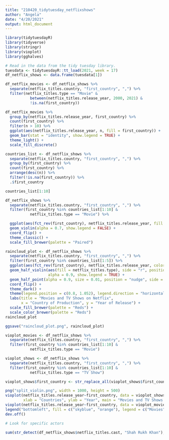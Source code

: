 ```yaml
---
title: "210420_tidytuesday_netflixshows"
author: "Angela"
date: "4/20/2021"
output: html_document
---
```


```r
library(tidytuesdayR)
library(tidyverse)
library(stringr)
library(vioplot)
library(gghalves)
```


```r
# Read in the data from the tidy tuesday library.
tuesdata <- tidytuesdayR::tt_load(2021, week = 17)
df_netflix_shows <- data.frame(tuesdata[1])
```


```r
df_netflix_movies <- df_netflix_shows %>%
  separate(netflix_titles.country, "first_country", ",") %>%  
  filter(netflix_titles.type == "Movie" & 
           between(netflix_titles.release_year, 2000, 2021) &
           !is.na(first_country))

```


```r
df_netflix_movies %>% 
  group_by(netflix_titles.release_year, first_country) %>%
  count(first_country) %>%
  filter(n > 10) %>%
  ggplot(aes(netflix_titles.release_year, n, fill = first_country)) +
  geom_bar(stat = "identity", show.legend = TRUE) +
  theme_light() +
  scale_fill_discrete()
```

```r
countries_list <- df_netflix_shows %>% 
  separate(netflix_titles.country, "first_country", ",") %>%
  group_by(first_country) %>%
  count(first_country) %>%
  arrange(desc(n)) %>%
  filter(!is.na(first_country)) %>%
  .$first_country

countries_list[1:10]
```
```r
df_netflix_shows %>% 
  separate(netflix_titles.country, "first_country", ",") %>%  
  filter(first_country %in% countries_list[1:10] &
           netflix_titles.type == "Movie") %>%

  ggplot(aes(fct_rev(first_country), netflix_titles.release_year, fill = first_country)) +
  geom_violin(alpha = 0.7, show.legend = FALSE) +
  coord_flip() +
  theme_classic() +
  scale_fill_brewer(palette = "Paired")


```

```r
raincloud_plot <- df_netflix_shows %>% 
  separate(netflix_titles.country, "first_country", ",") %>%  
  filter(first_country %in% countries_list[1:5]) %>%
  ggplot(aes(fct_rev(first_country), netflix_titles.release_year, color = netflix_titles.type)) +
  geom_half_violin(aes(fill = netflix_titles.type), side = "r", position = "nudge", scale = "count", width = 2, 
                   alpha = 0.9, show.legend = TRUE) +
  geom_half_point(alpha = 0.9, size = 0.01, position = "nudge", side = "l") +
  coord_flip() +
  theme_dark() +
  theme(legend.position = c(0.8, 1.052), legend.direction = "horizontal", legend.title = element_blank()) +
  labs(title = "Movies and TV Shows on Netflix",
       x = "Country of Production", y = "Year of Release") +
  scale_fill_brewer(palette = "Reds") +
  scale_color_brewer(palette = "Reds")
raincloud_plot

ggsave("raincloud_plot.png", raincloud_plot)

```



```r
vioplot_movies <- df_netflix_shows %>% 
  separate(netflix_titles.country, "first_country", ",") %>%  
  filter(first_country %in% countries_list[1:10] &
           netflix_titles.type == "Movie")

vioplot_shows <- df_netflix_shows %>% 
  separate(netflix_titles.country, "first_country", ",") %>%  
  filter(first_country %in% countries_list[1:10] &
           netflix_titles.type == "TV Show")

vioplot_shows$first_country <- str_replace_all(vioplot_shows$first_country, " ", "\n")

png("split_violin.png", width = 1000, height = 500)
vioplot(netflix_titles.release_year~first_country, data = vioplot_shows, col = "orange", plotCentre = "line", side = "right",
        xlab = "Countries", ylab = "Year", main = "Movies and TV Shows on Netflix")
vioplot(netflix_titles.release_year~first_country, data = vioplot_movies , col = "skyblue", plotCentre = "line", side = "left", add = T)
legend("bottomleft", fill = c("skyblue", "orange"), legend = c("Movies", "TV Shows"))
dev.off()
```



```r
# Look for specific actors

sum(str_detect(df_netflix_shows$netflix_titles.cast, "Shah Rukh Khan"), na.rm = TRUE)
```


